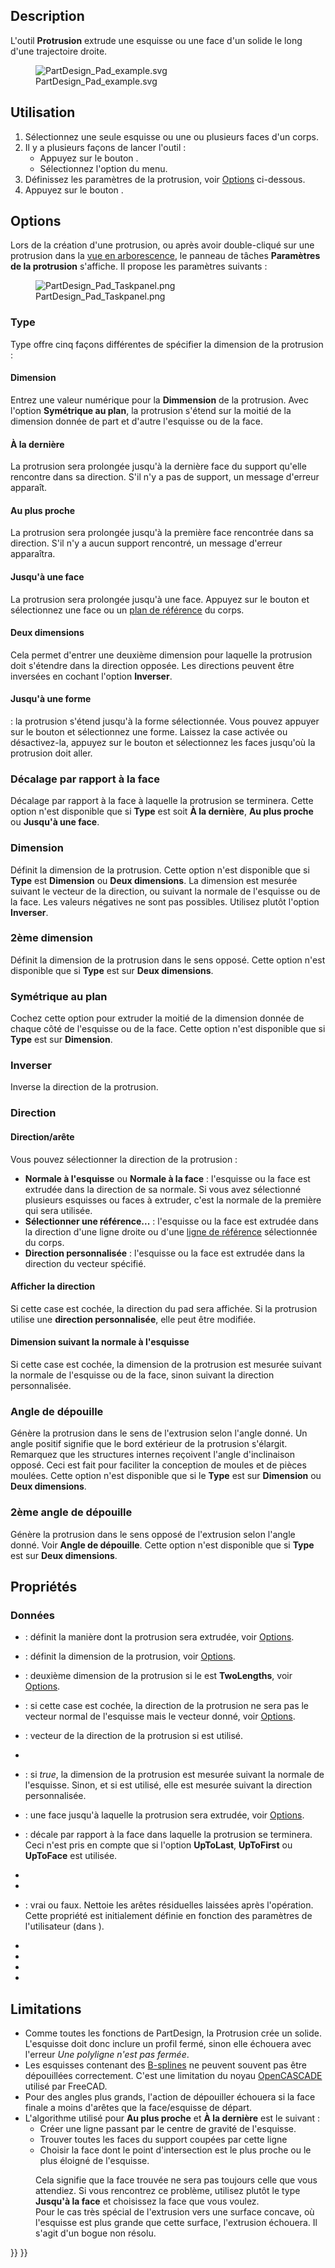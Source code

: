 <languages/>

{{Docnav/fr
|[[PartDesign_CoordinateSystem/fr|Système de coordonnées]]
|[[PartDesign_Revolution/fr|Révolution]]
|[[PartDesign_Workbench/fr|Atelier PartDesign]]
|IconL=PartDesign_CoordinateSystem.svg
|IconR=PartDesign_Revolution.svg
|IconC=Workbench_PartDesign.svg
}}

{{GuiCommand/fr
|Name=PartDesign Pad
|Name/fr=PartDesign Protrusion 
|MenuLocation=PartDesign → Créer une fonction additive → Protrusion
|Workbenches=[[PartDesign_Workbench/fr|PartDesign]]
|SeeAlso=[[PartDesign_Pocket/fr|PartDesign Cavité]]
}}

==Description==

L'outil '''Protrusion''' extrude une esquisse ou une face d'un solide le long d'une trajectoire droite.

[[File:PartDesign Pad example.svg|none]]

{{Caption|À gauche l'esquisse (A), à droite le solide issu de l'opération de protrusion (B)}}

<span id="Usage"></span>
==Utilisation==

# Sélectionnez une seule esquisse ou une ou plusieurs faces d'un corps.
# Il y a plusieurs façons de lancer l'outil :
#* Appuyez sur le bouton {{Button|[[Image:PartDesign_Pad.svg|16px]] [[PartDesign_Pad/fr|Protrusion]]}}.
#* Sélectionnez l'option {{MenuCommand|PartDesign → Créer une fonction additive → [[Image:PartDesign_Pad.svg|16px]] Protrusion}} du menu.
# Définissez les paramètres de la protrusion, voir [[#Options|Options]] ci-dessous.
# Appuyez sur le bouton {{Button|OK}}.

==Options==

Lors de la création d'une protrusion, ou après avoir double-cliqué sur une protrusion dans la [[Tree_view/fr|vue en arborescence]], le panneau de tâches '''Paramètres de la protrusion''' s'affiche. Il propose les paramètres suivants :

[[Image:PartDesign_Pad_Taskpanel.png|frame|left]]

===Type===

Type offre cinq façons différentes de spécifier la dimension de la protrusion :

====Dimension====

Entrez une valeur numérique pour la '''Dimmension''' de la protrusion. Avec l'option '''Symétrique au plan''', la protrusion s'étend sur la moitié de la dimension donnée de part et d'autre l'esquisse ou de la face.

<span id="To_last"></span>
====À la dernière====

La protrusion sera prolongée jusqu'à la dernière face du support qu'elle rencontre dans sa direction. S'il n'y a pas de support, un message d'erreur apparaît.

<span id="To_first"></span>
====Au plus proche====

La protrusion sera prolongée jusqu'à la première face rencontrée dans sa direction. S'il n'y a aucun support rencontré, un message d'erreur apparaîtra.

<span id="Up_to_face"></span>
====Jusqu'à une face====

La protrusion sera prolongée jusqu'à une face. Appuyez sur le bouton {{Button|Sélectionner une face}} et sélectionnez une face ou un [[PartDesign_Plane/fr|plan de référence]] du corps.

<span id="Two_dimensions"></span>
====Deux dimensions====

Cela permet d'entrer une deuxième dimension pour laquelle la protrusion doit s'étendre dans la direction opposée. Les directions peuvent être inversées en cochant l'option '''Inverser'''.

<span id="Up_to_shape"></span>
====Jusqu'à une forme====

{{Version/fr|1.0}} : la protrusion s'étend jusqu'à la forme sélectionnée. Vous pouvez appuyer sur le bouton {{Button|Sélectionner une forme}} et sélectionnez une forme. Laissez la case {{Button|Sélectionner toutes les faces}} activée ou désactivez-la, appuyez sur le bouton {{Button|Sélectionner des faces}} et sélectionnez les faces jusqu'où la protrusion doit aller.

<span id="Offset_to_face"></span>
=== Décalage par rapport à la face ===

Décalage par rapport à la face à laquelle la protrusion se terminera. Cette option n'est disponible que si '''Type''' est soit '''À la dernière''', '''Au plus proche''' ou '''Jusqu'à une face'''.

<span id="Length"></span>
===Dimension===

Définit la dimension de la protrusion. Cette option n'est disponible que si '''Type''' est '''Dimension''' ou '''Deux dimensions'''. La dimension est mesurée suivant le vecteur de la direction, ou suivant la normale de l'esquisse ou de la face. Les valeurs négatives ne sont pas possibles. Utilisez plutôt l'option '''Inverser'''.

<span id="2nd_length"></span>
=== 2ème dimension ===

Définit la dimension de la protrusion dans le sens opposé. Cette option n'est disponible que si '''Type''' est sur '''Deux dimensions'''.

<span id="Symmetric_to_plane"></span>
===Symétrique au plan===

Cochez cette option pour extruder la moitié de la dimension donnée de chaque côté de l'esquisse ou de la face. Cette option n'est disponible que si '''Type''' est sur '''Dimension'''.

<span id="Reversed"></span>
=== Inverser ===

Inverse la direction de la protrusion.

<span id="Direction"></span>
===Direction ===

<span id="Direction/edge"></span>
==== Direction/arête ====

Vous pouvez sélectionner la direction de la protrusion :

* '''Normale à l'esquisse''' ou '''Normale à la face''' : l'esquisse ou la face est extrudée dans la direction de sa normale. Si vous avez sélectionné plusieurs esquisses ou faces à extruder, c'est la normale de la première qui sera utilisée.
* '''Sélectionner une référence...''' : l'esquisse ou la face est extrudée dans la direction d'une ligne droite ou d'une [[PartDesign_Line/fr|ligne de référence]] sélectionnée du corps.
* '''Direction personnalisée''' : l'esquisse ou la face est extrudée dans la direction du vecteur spécifié.

<span id="Show_direction"></span>
==== Afficher la direction ==== 

Si cette case est cochée, la direction du pad sera affichée. Si la protrusion utilise une '''direction personnalisée''', elle peut être modifiée.

<span id="Length_along_sketch_normal"></span>
==== Dimension suivant la normale à l'esquisse ====

Si cette case est cochée, la dimension de la protrusion est mesurée suivant la normale de l'esquisse ou de la face, sinon suivant la direction personnalisée.

<span id="Taper_angle"></span>
=== Angle de dépouille ===

Génère la protrusion dans le sens de l'extrusion selon l'angle donné. Un angle positif signifie que le bord extérieur de la protrusion s'élargit. Remarquez que les structures internes reçoivent l'angle d'inclinaison opposé. Ceci est fait pour faciliter la conception de moules et de pièces moulées. Cette option n'est disponible que si le '''Type''' est sur '''Dimension''' ou '''Deux dimensions'''.

<span id="2nd_taper_angle"></span>
=== 2ème angle de dépouille ===

Génère la protrusion dans le sens opposé de l'extrusion selon l'angle donné. Voir '''Angle de dépouille'''. Cette option n'est disponible que si '''Type''' est sur '''Deux dimensions'''.

<span id="Properties"></span>
==Propriétés==

<span id="Data"></span>
===Données===

{{TitleProperty|Pad}}

* {{PropertyData|Type|Enumeration}} : définit la manière dont la protrusion sera extrudée, voir [[#Options|Options]].
* {{PropertyData|Length|Length}} : définit la dimension de la protrusion, voir [[#Options|Options]].
* {{PropertyData|Length2|Length}} : deuxième dimension de la protrusion si le {{PropertyData|Type}} est '''TwoLengths''', voir [[#Options|Options]].
* {{PropertyData|Use Custom Vector|Bool}} : si cette case est cochée, la direction de la protrusion ne sera pas le vecteur normal de l'esquisse mais le vecteur donné, voir [[#Options|Options]].
* {{PropertyData|Direction|Vector}} : vecteur de la direction de la protrusion si {{PropertyData|Use Custom Vector}} est utilisé.
* {{PropertyData|Reference Axis|LinkSub}}
* {{PropertyData|Along Sketch Normal|Bool}} : si ''true'', la dimension de la protrusion est mesurée suivant la normale de l'esquisse. Sinon, et si {{PropertyData|Use Custom Vector}} est utilisé, elle est mesurée suivant la direction personnalisée.
* {{PropertyData|Up To Face|LinkSub}} : une face jusqu'à laquelle la protrusion sera extrudée, voir [[#Options|Options]].
* {{PropertyData|Offset|Length}} : décale par rapport à la face dans laquelle la protrusion se terminera. Ceci n'est pris en compte que si l'option {{PropertyData|Type}} '''UpToLast''', '''UpToFirst''' ou '''UpToFace''' est utilisée.
* {{PropertyData|Taper Angle|Angle}}
* {{PropertyData|Taper Angle2|Angle}}

{{TitleProperty|Part Design}}

* {{PropertyData|Refine|Bool}} : vrai ou faux. Nettoie les arêtes résiduelles laissées après l'opération. Cette propriété est initialement définie en fonction des paramètres de l'utilisateur (dans {{MenuCommand|Préférences → PartDesign → Général → Paramètres des modèles}}).

{{TitleProperty|Sketch Based}}

* {{PropertyData|Profile|LinkSub}}
* {{PropertyData|Midplane|Bool}}
* {{PropertyData|Reversed|Bool}}
* {{PropertyData|Allow Multi Face|Bool}}

==Limitations==

* Comme toutes les fonctions de PartDesign, la Protrusion crée un solide. L'esquisse doit donc inclure un profil fermé, sinon elle échouera avec l'erreur ''Une polyligne n'est pas fermée''.
* Les esquisses contenant des [[B-Splines/fr|B-splines]] ne peuvent souvent pas être dépouillées correctement. C'est une limitation du noyau [[OpenCASCADE/fr|OpenCASCADE]] utilisé par FreeCAD.
* Pour des angles plus grands, l'action de dépouiller échouera si la face finale a moins d'arêtes que la face/esquisse de départ.
* L'algorithme utilisé pour '''Au plus proche''' et '''À la dernière''' est le suivant :
** Créer une ligne passant par le centre de gravité de l'esquisse.
** Trouver toutes les faces du support coupées par cette ligne
** Choisir la face dont le point d'intersection est le plus proche ou le plus éloigné de l'esquisse.
: Cela signifie que la face trouvée ne sera pas toujours celle que vous attendiez. Si vous rencontrez ce problème, utilisez plutôt le type '''Jusqu'à la face''' et choisissez la face que vous voulez.
: Pour le cas très spécial de l'extrusion vers une surface concave, où l'esquisse est plus grande que cette surface, l'extrusion échouera. Il s'agit d'un bogue non résolu.


{{Docnav/fr
|[[PartDesign_CoordinateSystem/fr|Système de coordonnées]]
|[[PartDesign_Revolution/fr|Révolution]]
|[[PartDesign_Workbench/fr|Atelier PartDesign]]
|IconL=PartDesign_CoordinateSystem.svg
|IconR=PartDesign_Revolution.svg
|IconC=Workbench_PartDesign.svg
}}

{{PartDesign Tools navi{{#translation:}}}}
{{Userdocnavi{{#translation:}}}}